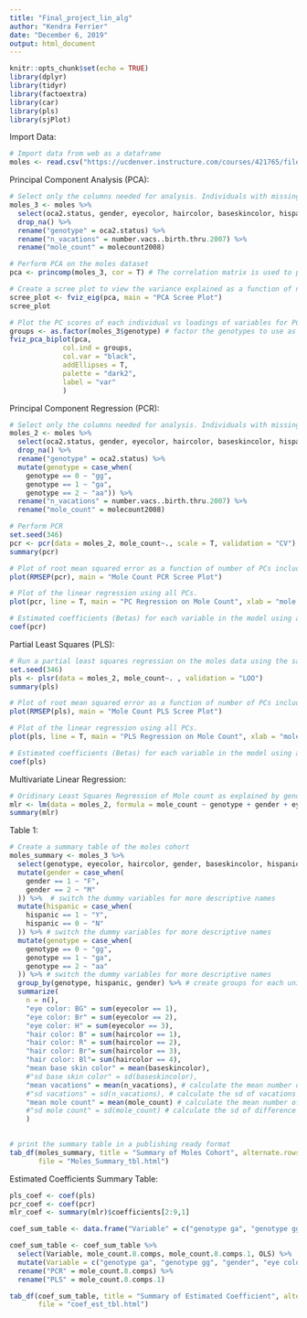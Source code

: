 ```yaml
---
title: "Final_project_lin_alg"
author: "Kendra Ferrier"
date: "December 6, 2019"
output: html_document
---
```


```r
knitr::opts_chunk$set(echo = TRUE)
library(dplyr)
library(tidyr)
library(factoextra)
library(car)
library(pls)
library(sjPlot)
```
Import Data:
```r
# Import data from web as a dataframe
moles <- read.csv("https://ucdenver.instructure.com/courses/421765/files/9196715/download?wrap=1")
```

Principal Component Analysis (PCA):
```r
# Select only the columns needed for analysis. Individuals with missing data are ommitted and columns renamed for aesthetic purposes. PCA is not possible with factored/categorical data, so genotype, gender, eyecolor, and haircolor have continuous scale dummy variables (where genotype: 0 = gg, 1 = ga, 2 = aa, gender: 1 = female, 2 = male, hispanic: 0 = non-Hispanic, 1 = Hispanic, eyecolor: 1 = blue, green, or combo, 2 = light/dark brown, 3 = hazel, haircolor: 1 = blonde, 2 = red, 3 = brown, 4 = black).
moles_3 <- moles %>% 
  select(oca2.status, gender, eyecolor, haircolor, baseskincolor, hispanic, molecount2008, number.vacs..birth.thru.2007) %>% 
  drop_na() %>% 
  rename("genotype" = oca2.status) %>% 
  rename("n_vacations" = number.vacs..birth.thru.2007) %>% 
  rename("mole_count" = molecount2008)

# Perform PCA on the moles dataset
pca <- princomp(moles_3, cor = T) # The correlation matrix is used to perform the PCA. This is equivalent to standardizing each variable to mean 0 and standard deviation of 1, which helps account for the difference in scales between variables.

# Create a scree plot to view the variance explained as a function of number of PCs.
scree_plot <- fviz_eig(pca, main = "PCA Scree Plot")
scree_plot

# Plot the PC scores of each individual vs loadings of variables for PCs 1 and 2.
groups <- as.factor(moles_3$genotype) # factor the genotypes to use as a grouping factor in the biplot
fviz_pca_biplot(pca, 
             col.ind = groups,
             col.var = "black",
             addEllipses = T,
             palette = "dark2",
             label = "var"
             )

```


Principal Component Regression (PCR):
```r
# Select only the columns needed for analysis. Individuals with missing data are ommitted and columns are renamed for aesthetic purposes. The genotype variable is changed from dummy variables to factored/categorical variables so that each genotype can be considered separately.
moles_2 <- moles %>% 
  select(oca2.status, gender, eyecolor, haircolor, baseskincolor, hispanic, molecount2008, number.vacs..birth.thru.2007) %>% 
  drop_na() %>% 
  rename("genotype" = oca2.status) %>% 
  mutate(genotype = case_when(
    genotype == 0 ~ "gg",
    genotype == 1 ~ "ga",
    genotype == 2 ~ "aa")) %>%  
  rename("n_vacations" = number.vacs..birth.thru.2007) %>% 
  rename("mole_count" = molecount2008)

# Perform PCR
set.seed(346)
pcr <- pcr(data = moles_2, mole_count~., scale = T, validation = "CV") # create a PCR object. The response variable being modeled is mole count as described by all other variables. The variables are scaled according to their variance. 
summary(pcr)

# Plot of root mean squared error as a function of number of PCs included.
plot(RMSEP(pcr), main = "Mole Count PCR Scree Plot")

# Plot of the linear regression using all PCs.
plot(pcr, line = T, main = "PC Regression on Mole Count", xlab = "mole count")

# Estimated coefficients (Betas) for each variable in the model using all PCs.
coef(pcr)
```

Partial Least Squares (PLS):
```r
# Run a partial least squares regression on the moles data using the same data as for the PCR analysis.
set.seed(346)
pls <- plsr(data = moles_2, mole_count~. , validation = "LOO")
summary(pls)

# Plot of root mean squared error as a function of number of PCs included.
plot(RMSEP(pls), main = "Mole Count PLS Scree Plot")

# Plot of the linear regression using all PCs.
plot(pls, line = T, main = "PLS Regression on Mole Count", xlab = "mole count")

# Estimated coefficients (Betas) for each variable in the model using all PCs.
coef(pls)
```

Multivariate Linear Regression:
```r
# Oridinary Least Squares Regression of Mole count as explained by genotype, gender, ethnicity (hispanic), number of vacations, eye color, hair color, and base skin color
mlr <- lm(data = moles_2, formula = mole_count ~ genotype + gender + eyecolor + haircolor + baseskincolor + hispanic + n_vacations)
summary(mlr)
```

Table 1:
```r
# Create a summary table of the moles cohort
moles_summary <- moles_3 %>% 
  select(genotype, eyecolor, haircolor, gender, baseskincolor, hispanic, n_vacations, mole_count) %>%  # select only the rows needed for presenting
  mutate(gender = case_when(
    gender == 1 ~ "F",
    gender == 2 ~ "M"
  )) %>%  # switch the dummy variables for more descriptive names
  mutate(hispanic = case_when(
    hispanic == 1 ~ "Y",
    hispanic == 0 ~ "N"
  )) %>% # switch the dummy variables for more descriptive names
  mutate(genotype = case_when(
    genotype == 0 ~ "gg",
    genotype == 1 ~ "ga",
    genotype == 2 ~ "aa"
  )) %>% # switch the dummy variables for more descriptive names
  group_by(genotype, hispanic, gender) %>% # create groups for each unique combination of categorical variables
  summarize(
    n = n(),
    "eye color: BG" = sum(eyecolor == 1),
    "eye color: Br" = sum(eyecolor == 2),
    "eye color: H" = sum(eyecolor == 3),
    "hair color: B" = sum(haircolor == 1),
    "hair color: R" = sum(haircolor == 2),
    "hair color: Br"= sum(haircolor == 3),
    "hair color: Bl"= sum(haircolor == 4),
    "mean base skin color" = mean(baseskincolor),
    #"sd base skin color" = sd(baseskincolor),
    "mean vacations" = mean(n_vacations), # calculate the mean number of vacations for each group
    #"sd vacations" = sd(n_vacations), # calculate the sd of vacations for each group
    "mean mole count" = mean(mole_count) # calculate the mean number of difference in moles for each group
    #"sd mole count" = sd(mole_count) # calculate the sd of difference in moles for each group
    ) 
  

# print the summary table in a publishing ready format
tab_df(moles_summary, title = "Summary of Moles Cohort", alternate.rows = T,
       file = "Moles_Summary_tbl.html")
```

Estimated Coefficients Summary Table:
```r
pls_coef <- coef(pls)
pcr_coef <- coef(pcr)
mlr_coef <- summary(mlr)$coefficients[2:9,1]

coef_sum_table <- data.frame("Variable" = c("genotype ga", "genotype gg", "gender", "eye color", "hair color", "base skin color", "hispanic", "n_vacations" ), "PCR" = pcr_coef, "PLS" = pls_coef, "OLS" = mlr_coef)

coef_sum_table <- coef_sum_table %>% 
  select(Variable, mole_count.8.comps, mole_count.8.comps.1, OLS) %>%
  mutate(Variable = c("genotype ga", "genotype gg", "gender", "eye color", "hair color", "base skin color", "hispanic", "n vacations")) %>% 
  rename("PCR" = mole_count.8.comps) %>% 
  rename("PLS" = mole_count.8.comps.1)

tab_df(coef_sum_table, title = "Summary of Estimated Coefficient", alternate.rows = T,
       file = "coef_est_tbl.html")
```

